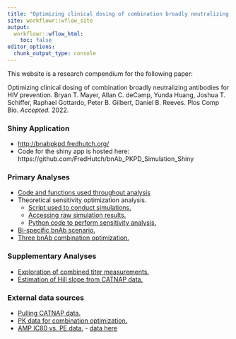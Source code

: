```yaml
---
title: "Optimizing clinical dosing of combination broadly neutralizing antibodies for HIV prevention."
site: workflowr::wflow_site
output:
  workflowr::wflow_html:
    toc: false
editor_options:
  chunk_output_type: console
---
```


This website is a research compendium for the following paper:

Optimizing clinical dosing of combination broadly neutralizing antibodies for HIV prevention.
Bryan T. Mayer, Allan C. deCamp, Yunda Huang, Joshua T. Schiffer, Raphael Gottardo, Peter B. Gilbert, Daniel B. Reeves.
Plos Comp Bio. *Accepted.* 2022. 


### Shiny Application

- [http://bnabpkpd.fredhutch.org/](http://bnabpkpd.fredhutch.org/)
- Code for the shiny app is hosted here: https://github.com/FredHutch/bnAb_PKPD_Simulation_Shiny

### Primary Analyses

- [Code and functions used throughout analysis](opt-sims-background.html)
- Theoretical sensitivity optimization analysis.
  - [Script used to conduct simulations.](https://github.com/bryanmayer/pkpd-bnab-project/blob/main/code/simulation-batch.R)
  - [Accessing raw simulation results.](process-sims.html)
  - [Python code to perform sensitivity analysis.](sensitivity-analysis.html)
- [Bi-specific bnAb scenario.](bispecific.html)
- [Three bnAb combination optimization.](empirical-case-study.html)


### Supplementary Analyses

- [Exploration of combined titer measurements.](titer-analysis.html)
- [Estimation of Hill slope from CATNAP data.](hill-slope-meta.html)

### External data sources

- [Pulling CATNAP data.](process_catnap.html)
- [PK data for combination optimization.](https://github.com/bryanmayer/pkpd-bnab-project/tree/main/data/empirical-pk-data/)
- [AMP IC80 vs. PE data.](https://www.nejm.org/na101/home/literatum/publisher/mms/journals/content/nejm/2021/nejm_2021.384.issue-11/nejmoa2031738/20210611/images/img_small/nejmoa2031738_f3.jpeg) - [data here](https://github.com/bryanmayer/pkpd-bnab-project/blob/main/data/nejm_fig3a.xlsx)

